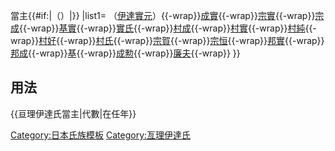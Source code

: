 {{Navbox
|name=亘理伊達氏當主
|title=[[亘理伊達氏]]{{#if:{{{1|}}}|{{{1|}}}|}}當主{{#if:{{{2|}}}|（{{{2|}}}）|}}
|list1=
（[[伊達實元]]）{{-wrap}}[[伊達成實|成實]]{{-wrap}}[[伊達宗實 (安房守)|宗實]]{{-wrap}}[[伊達宗成|宗成]]{{-wrap}}[[伊達基實|基實]]{{-wrap}}[[伊達實氏|實氏]]{{-wrap}}[[伊達村成|村成]]{{-wrap}}[[伊達村實|村實]]{{-wrap}}[[伊達村純|村純]]{{-wrap}}[[伊達村好|村好]]{{-wrap}}[[伊達村氏|村氏]]{{-wrap}}[[伊達宗賀|宗賀]]{{-wrap}}[[伊達宗恒|宗恒]]{{-wrap}}[[伊達邦實|邦實]]{{-wrap}}[[伊達邦成|邦成]]{{-wrap}}[[伊達基|基]]{{-wrap}}[[伊達成勲|成勲]]{{-wrap}}[[伊達廉夫|廉夫]]{{-wrap}}
}}<noinclude>

==用法==
<nowiki>{{亘理伊達氏當主|代數|在任年}}</nowiki>
[[Category:日本氏族模板]]
[[Category:亙理伊達氏]]
</noinclude>